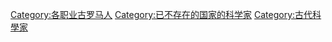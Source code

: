 [[Category:各职业古罗马人|Category:各职业古罗马人]]
[[Category:已不存在的国家的科学家|Category:已不存在的国家的科学家]]
[[Category:古代科學家|Category:古代科學家]]